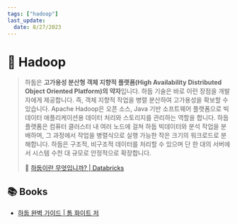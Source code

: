 ```yaml
---
tags: ["hadoop"]
last_update:
  date: 8/27/2023
---
```


# 🐘 Hadoop

> 하둡은 **고가용성 분산형 객체 지향적 플랫폼(High Availability Distributed Object Oriented Platform)의 약자**입니다. 하둡 기술은 바로 이런 장점을 개발자에게 제공합니다. 즉, 객체 지향적 작업을 병렬 분산하여 고가용성을 확보할 수 있습니다. Apache Hadoop은 오픈 소스, Java 기반 소프트웨어 플랫폼으로 빅데이터 애플리케이션용 데이터 처리와 스토리지를 관리하는 역할을 합니다. 하둡 플랫폼은 컴퓨터 클러스터 내 여러 노드에 걸쳐 하둡 빅데이터와 분석 작업을 분배하며, 그 과정에서 작업을 병렬식으로 실행 가능한 작은 크기의 워크로드로 분해합니다. 하둡은 구조적, 비구조적 데이터를 처리할 수 있으며 단 한 대의 서버에서 시스템 수천 대 규모로 안정적으로 확장합니다.
>
> 🔗 [하둡이란 무엇입니까? | Databricks](https://www.databricks.com/kr/glossary/hadoop)

## 📚 Books

- [하둡 완벽 가이드 | 톰 화이트 저](https://product.kyobobook.co.kr/detail/S000001057801)
